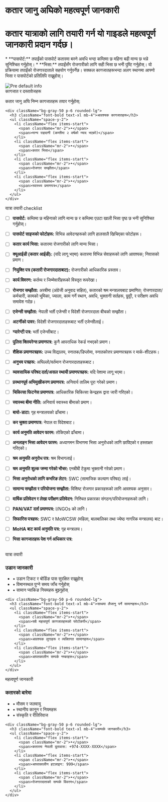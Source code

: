 # कतार जानु अघिको महत्वपूर्ण जानकारी

<h1 className="text-4xl font-bold mb-8">
  कतार यात्राको लागि तयारी गर्न यो गाइडले महत्वपूर्ण जानकारी प्रदान गर्दछ।
</h1>

<SectionContainer title="भिसा र पासपोर्ट आवश्यकताहरू" slug="visa-passport">
  * **पासपोर्ट:** तपाईंको पासपोर्ट कतारमा बस्ने अवधि भन्दा कम्तिमा छ महिना बढी
  मान्य छ भन्ने सुनिश्चित गर्नुहोस्। * **भिसा:** तपाईंसँग रोजगारीको लागि सही
  भिसा छ भनी पुष्टि गर्नुहोस्। यो प्रक्रियामा तपाईंको रोजगारदाताले सहयोग
  गर्नुपर्नेछ। सक्कल कागजातहरूभन्दा अलग स्थानमा आफ्नो भिसा र पासपोर्टको
  प्रतिलिपि राख्नुहोस्।
</SectionContainer>

<img
  src="/preflight.png"
  alt="Pre default info"
  className="w-full max-w-2xl mx-auto h-auto my-8"
/>
<br/>
<ContentSection>
  <IconHeading icon="passport">कागजात र दस्तावेजहरू</IconHeading>
  
  <div className="space-y-4">
    <p className="text-lg">कतार जानु अघि निम्न कागजातहरू तयार गर्नुहोस्:</p>

    <div className="bg-gray-50 p-6 rounded-lg">
      <h3 className="font-bold text-xl mb-4">आवश्यक कागजातहरू</h3>
      <ul className="space-y-2">
        <li className="flex items-start">
          <span className="mr-2">•</span>
          <span>मान्य राहदानी (कम्तीमा २ वर्षको म्याद भएको)</span>
        </li>
        <li className="flex items-start">
          <span className="mr-2">•</span>
          <span>कतार भिसा</span>
        </li>
        <li className="flex items-start">
          <span className="mr-2">•</span>
          <span>रोजगार सम्झौता</span>
        </li>
        <li className="flex items-start">
          <span className="mr-2">•</span>
          <span>स्वास्थ्य प्रमाणपत्र</span>
        </li>
      </ul>
    </div>

  </div>
</ContentSection>

<ContentSection>
  <IconHeading icon="plane">यात्रा तयारी checklist</IconHeading>
  
- [ ] **पासपोर्ट:** कम्तिमा छ महिनाको लागि मान्य छ र कम्तिमा एउटा खाली भिसा पृष्ठ छ भनी सुनिश्चित गर्नुहोस्।

- [ ] **पासपोर्ट साइजको फोटोहरू:** विभिन्न आवेदनहरूको लागि हालसालै खिचिएका फोटोहरू।

- [ ] **कतार कार्य भिसा:** कतारमा रोजगारीको लागि मान्य भिसा।

- [ ] **क्यूआईडी (कतार आईडी):** (यदि लागू भएमा) कतारमा विभिन्न सेवाहरूको लागि आवश्यक; निवासको प्रमाण।

- [ ] **नियुक्ति पत्र (कतारी रोजगारदाताबाट):** रोजगारीको आधिकारिक प्रस्ताव।

- [ ] **कार्य विवरण:** कर्तव्य र जिम्मेवारीहरूको विस्तृत रूपरेखा।

- [ ] **रोजगार सम्झौता:** अरबीमा (अंग्रेजी अनुवाद सहित), कतारको श्रम मन्त्रालयबाट प्रमाणित; रोजगारदाता/कर्मचारी, कामको भूमिका, ज्याला, काम गर्ने स्थान, अवधि, भुक्तानी सर्तहरू, छुट्टी, र परीक्षण अवधि समावेश गर्दछ।

- [ ] **एजेन्सी सम्झौता:** नेपाली भर्ती एजेन्सी र विदेशी रोजगारदाता बीचको सम्झौता।

- [ ] **अटर्नीको पावर:** विदेशी रोजगारदाताहरूबाट भर्ती एजेन्सीलाई।

- [ ] **ग्यारेन्टी पत्र:** भर्ती एजेन्सीबाट।

- [ ] **पुलिस क्लियरेन्स प्रमाणपत्र:** कुनै आपराधिक रेकर्ड नभएको प्रमाण।

- [ ] **शैक्षिक प्रमाणपत्रहरू:** उच्च विद्यालय, स्नातक/डिप्लोमा, स्नातकोत्तर प्रमाणपत्रहरू र मार्क-शीटहरू।

- [ ] **अनुभव पत्रहरू:** अघिल्लो/वर्तमान रोजगारदाताहरूबाट।

- [ ] **व्यावसायिक परिषद दर्ता/असल स्थायी प्रमाणपत्रहरू:** यदि पेशामा लागू भएमा।

- [ ] **प्रस्थानपूर्व अभिमुखीकरण प्रमाणपत्र:** अनिवार्य तालिम पूरा गरेको प्रमाण।

- [ ] **चिकित्सा फिटनेस प्रमाणपत्र:** आधिकारिक चिकित्सा केन्द्रहरू द्वारा जारी गरिएको।

- [ ] **स्वास्थ्य बीमा नीति:** अनिवार्य स्वास्थ्य बीमाको प्रमाण।

- [ ] **बायो-डाटा:** गृह मन्त्रालयको ढाँचामा।

- [ ] **कर चुक्ता प्रमाणपत्र:** नेपाल वा विदेशबाट।

- [ ] **कार्य अनुमति आवेदन फारम:** तोकिएको ढाँचामा।

- [ ] **अनलाइन भिसा आवेदन फारम:** अध्यागमन विभागमा भिसा अनुरोधको लागि छापिएको र हस्ताक्षर गरिएको।

- [ ] **श्रम अनुमति अनुरोध पत्र:** श्रम विभागलाई।

- [ ] **श्रम अनुमति शुल्क जम्मा गरेको भौचर:** एनबीबी टेकुमा भुक्तानी गरेको प्रमाण।

- [ ] **भिसा अनुरोधको लागि कभरिङ लेटर:** SWC (सामाजिक कल्याण परिषद) लाई।

- [ ] **सामान्य सम्झौता र परियोजना सम्झौता:** विशिष्ट रोजगार प्रकारहरूको लागि आवश्यक अनुसार।

- [ ] **वार्षिक प्रतिवेदन र लेखा परीक्षण प्रतिवेदन:** निश्चित प्रकारका संगठन/परियोजनाहरूको लागि।

- [ ] **PAN/VAT दर्ता प्रमाणपत्र:** I/NGOs को लागि।

- [ ] **सिफारिस पत्रहरू:** SWC र MoWCSW (महिला, बालबालिका तथा ज्येष्ठ नागरिक मन्त्रालय) बाट।

- [ ] **MoHA बाट कार्य अनुमति पत्र:** गृह मन्त्रालय।

- [ ] **भिसा कागजातहरू पेश गर्न अधिकार पत्र:**

<br />
  </ContentSection>

<ContentSection>
  <IconHeading icon="plane">यात्रा तयारी</IconHeading>
  
  <div className="space-y-6">
    <div className="bg-gray-50 p-6 rounded-lg">
      <h3 className="font-bold text-xl mb-4">उडान जानकारी</h3>
      <ul className="space-y-2">
        <li className="flex items-start">
          <span className="mr-2">•</span>
          <span>उडान टिकट र बोर्डिङ पास सुरक्षित राख्नुहोस्</span>
        </li>
        <li className="flex items-start">
          <span className="mr-2">•</span>
          <span>विमानस्थल पुग्ने समय जाँच गर्नुहोस्</span>
        </li>
        <li className="flex items-start">
          <span className="mr-2">•</span>
          <span>सामान प्याकिङ नियमहरू बुझ्नुहोस्</span>
        </li>
      </ul>
    </div>

    <div className="bg-gray-50 p-6 rounded-lg">
      <h3 className="font-bold text-xl mb-4">साथमा लैजानु पर्ने सामानहरू</h3>
      <ul className="space-y-2">
        <li className="flex items-start">
          <span className="mr-2">•</span>
          <span>सबै महत्वपूर्ण कागजातहरूको फोटोकपी</span>
        </li>
        <li className="flex items-start">
          <span className="mr-2">•</span>
          <span>आवश्यक लुगाहरू र व्यक्तिगत सामानहरू</span>
        </li>
        <li className="flex items-start">
          <span className="mr-2">•</span>
          <span>आपतकालीन सम्पर्क नम्बरहरू</span>
        </li>
      </ul>
    </div>

  </div>
</ContentSection>

<ContentSection>
  <IconHeading icon="info">महत्वपूर्ण जानकारी</IconHeading>
  
  <div className="space-y-6">
    <div className="bg-gray-50 p-6 rounded-lg">
      <h3 className="font-bold text-xl mb-4">कतारको बारेमा</h3>
      <ul className="space-y-2">
        <li className="flex items-start">
          <span className="mr-2">•</span>
          <span>मौसम र जलवायु</span>
        </li>
        <li className="flex items-start">
          <span className="mr-2">•</span>
          <span>स्थानीय कानून र नियमहरू</span>
        </li>
        <li className="flex items-start">
          <span className="mr-2">•</span>
          <span>संस्कृति र रीतिरिवाज</span>
        </li>
      </ul>
    </div>

    <div className="bg-gray-50 p-6 rounded-lg">
      <h3 className="font-bold text-xl mb-4">सम्पर्क जानकारी</h3>
      <ul className="space-y-2">
        <li className="flex items-start">
          <span className="mr-2">•</span>
          <span>कतारमा नेपाली दूतावास: +974-XXXX-XXXX</span>
        </li>
        <li className="flex items-start">
          <span className="mr-2">•</span>
          <span>आपतकालीन हटलाइन: 999</span>
        </li>
        <li className="flex items-start">
          <span className="mr-2">•</span>
          <span>रोजगारदाताको सम्पर्क विवरण</span>
        </li>
      </ul>
    </div>

  </div>
</ContentSection>
